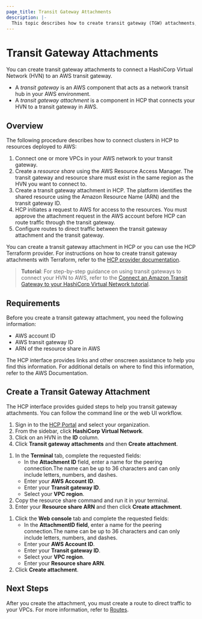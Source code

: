 ```yaml
---
page_title: Transit Gateway Attachments
description: |-
  This topic describes how to create transit gateway (TGW) attachments, which connect an HVN to an AWS transit gateway.
---
```


# Transit Gateway Attachments

You can create transit gateway attachments to connect a HashiCorp Virtual Network (HVN) to an AWS transit gateway.
* A _transit gateway_ is an AWS component that acts as a network transit hub in your AWS environment.
* A _transit gateway attachment_ is a component in HCP that connects your HVN to a transit gateway in AWS.

## Overview

The following procedure describes how to connect clusters in HCP to resources deployed to AWS:
1. Connect one or more VPCs in your AWS network to your transit gateway.
1. Create a _resource share_ using the AWS Resource Access Manager. The transit gateway and resource share must exist in the same region as the HVN you want to connect to.
1. Create a transit gateway attachment in HCP. The platform identifies the shared resource using the Amazon Resource Name (ARN) and the transit gateway ID.
1. HCP initiates a request to AWS for access to the resources. You must approve the attachment request in the AWS account before HCP can route traffic through the transit gateway.
1. Configure routes to direct traffic between the transit gateway attachment and the transit gateway.

You can create a transit gateway attachment in HCP or you can use the HCP Terraform provider. For instructions on how to create transit gateway attachments with Terraform, refer to the [HCP provider documentation](https://registry.terraform.io/providers/hashicorp/hcp/latest/docs/resources/aws_transit_gateway_attachment).

> **Tutorial**: For step-by-step guidance on using transit gateways to connect your HVN to AWS, refer to the [Connect an Amazon Transit Gateway to your HashiCorp Virtual Network tutorial](/hcp/tutorials/networking/amazon-transit-gateway).

## Requirements

Before you create a transit gateway attachment, you need the following information:

* AWS account ID
* AWS transit gateway ID
* ARN of the resource share in AWS

The HCP interface provides links and other onscreen assistance to help you find this information. For additional details on where to find this information, refer to the AWS Documentation.

## Create a Transit Gateway Attachment

The HCP interface provides guided steps to help you transit gateway attachments. You can follow the command line or the web UI workflow.

1. Sign in to the [HCP Portal](/hcp?utm_source=docs) and select your organization.
1. From the sidebar, click **HashiCorp Virtual Network**.
1. Click on an HVN in the **ID** column.
1. Click **Transit gateway attachments** and then **Create attachment**.

<Tabs>
<Tab heading="Terminal">

1. In the **Terminal** tab, complete the requested fields:
    - In the **Attachment ID** field, enter a name for the peering connection.The name can be up to 36 characters and can only include letters, numbers, and dashes.
    - Enter your **AWS Account ID**.
    - Enter your **Transit gateway ID**.
    - Select your **VPC region**.
1. Copy the resource share command and run it in your terminal.
1. Enter your **Resource share ARN** and then click **Create attachment**.

</Tab>
<Tab heading="Web console">

1. Click the **Web console** tab and complete the requested fields:
    - In the **AttachmentID field**, enter a name for the peering connection.The name can be up to 36 characters and can only include letters, numbers, and dashes.
    - Enter your **AWS Account ID**.
    - Enter your **Transit gateway ID**.
    - Select your **VPC region**.
    - Enter your **Resource share ARN**.
1. Click **Create attachment**.

</Tab>
</Tabs>

## Next Steps
After you create the attachment, you must create a route to direct traffic to your VPCs. For more information, refer to [Routes](/hcp/docs/hcp/network/hvn-aws/routes).
